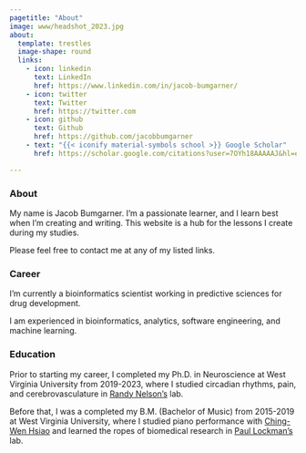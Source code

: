 ```yaml
---
pagetitle: "About"
image: www/headshot_2023.jpg
about:
  template: trestles
  image-shape: round
  links:
    - icon: linkedin
      text: LinkedIn
      href: https://www.linkedin.com/in/jacob-bumgarner/
    - icon: twitter
      text: Twitter
      href: https://twitter.com
    - icon: github
      text: Github
      href: https://github.com/jacobbumgarner
    - text: "{{< iconify material-symbols school >}} Google Scholar"
      href: https://scholar.google.com/citations?user=7OYh18AAAAAJ&hl=en

---
```


### About
My name is Jacob Bumgarner. I'm a passionate learner, and I learn best when I'm
creating and writing. This website is a hub for the lessons I create during my
studies.

Please feel free to contact me at any of my listed links.

### Career
I'm currently a bioinformatics scientist working in predictive sciences for 
drug development. 

I am experienced in bioinformatics, analytics, software engineering, and 
machine learning.

### Education 
Prior to starting my career, I completed my Ph.D. in Neuroscience at West
Virginia University from 2019-2023, where I studied circadian rhythms, pain, and
cerebrovasculature in [Randy
Nelson's](https://medicine.hsc.wvu.edu/neuroscience/faculty-labs/randy-nelson-phd/)
lab.

Before that, I was a completed my B.M. (Bachelor of Music) from 2015-2019 at
West Virginia University, where I studied piano performance with [Ching-Wen
Hsiao](https://www.chingwenhsiao.com/) and learned the ropes of biomedical
research in [Paul Lockman's](https://www.linkedin.com/in/paul-lockman-268b752a/)
lab.
